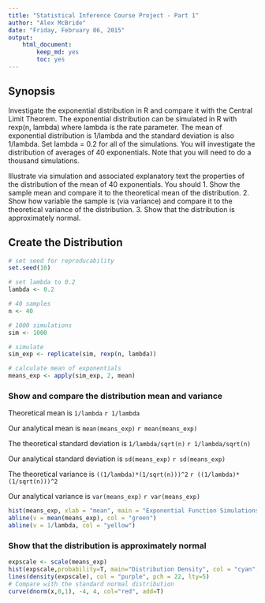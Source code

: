 ```yaml
---
title: "Statistical Inference Course Project - Part 1"
author: "Alex McBride"
date: "Friday, February 06, 2015"
output: 
    html_document:
        keep_md: yes
        toc: yes
---
```


## Synopsis

Investigate the exponential distribution in R and compare it with the Central Limit Theorem. The exponential distribution can be simulated in R with rexp(n, lambda) where lambda is the rate parameter. The mean of exponential distribution is 1/lambda and the standard deviation is also 1/lambda. Set lambda = 0.2 for all of the simulations. You will investigate the distribution of averages of 40 exponentials. Note that you will need to do a thousand simulations.

Illustrate via simulation and associated explanatory text the properties of the distribution of the mean of 40 exponentials.  You should
1. Show the sample mean and compare it to the theoretical mean of the distribution.
2. Show how variable the sample is (via variance) and compare it to the theoretical variance of the distribution.
3. Show that the distribution is approximately normal.

## Create the Distribution

```r
# set seed for reproducability
set.seed(10)

# set lambda to 0.2
lambda <- 0.2

# 40 samples
n <- 40

# 1000 simulations
sim <- 1000

# simulate
sim_exp <- replicate(sim, rexp(n, lambda))

# calculate mean of exponentials
means_exp <- apply(sim_exp, 2, mean)
```

### Show and compare the distribution mean and variance

Theoretical mean is `1/lambda` `r 1/lambda`

Our analytical mean is `mean(means_exp)` `r mean(means_exp)`

The theoretical standard deviation is `1/lambda/sqrt(n)` `r 1/lambda/sqrt(n)`

Our analytical standard deviation is `sd(means_exp)` `r sd(means_exp)`

The theoretical variance is `((1/lambda)*(1/sqrt(n)))^2` `r ((1/lambda)*(1/sqrt(n)))^2`

Our analytical variance is `var(means_exp)` `r var(means_exp)`

```r
hist(means_exp, xlab = "mean", main = "Exponential Function Simulations")
abline(v = mean(means_exp), col = "green")
abline(v = 1/lambda, col = "yellow")

```

### Show that the distribution is approximately normal

```r
expscale <- scale(means_exp)
hist(expscale,probability=T, main="Distribution Density", col = "cyan", ylim=c(0, 0.5))
lines(density(expscale), col = "purple", pch = 22, lty=5)
# Compare with the standard normal distribution
curve(dnorm(x,0,1), -4, 4, col="red", add=T)
```

